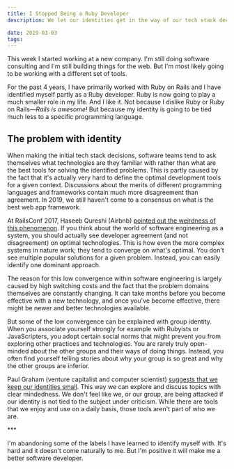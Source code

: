 ```yaml
---
title: I Stopped Being a Ruby Developer
description: We let our identities get in the way of our tech stack decisions

date: 2019-03-03
tags:
---
```


This week I started working at a new company. I'm still doing software consulting and I'm still building things for the web. But I'm most likely going to be working with a different set of tools.

For the past 4 years, I have primarily worked with Ruby on Rails and I have identified myself partly as a Ruby developer. Ruby is now going to play a much smaller role in my life. And I like it. Not because I dislike Ruby or Ruby on Rails—_Rails is awesome!_ But because my identity is going to be tied much less to a specific programming language.

## The problem with identity

When making the initial tech stack decisions, software teams tend to ask themselves what technologies are they familiar with rather than what are the best tools for solving the identified problems. This is partly caused by the fact that it's actually very hard to define the optimal development tools for a given context. Discussions about the merits of different programming languages and frameworks contain much more disagreement than agreement. In 2019, we still haven't come to a consensus on what is the best web app framework.

At RailsConf 2017, Haseeb Qureshi (Airbnb) [pointed out the weirdness of this phenomenon](https://www.youtube.com/watch?v=x07q6V4VXC8). If you think about the world of software engineering as a system, you should actually see developer agreement (and not disagreement) on optimal technologies. This is how even the more complex systems in nature work; they tend to converge on what's optimal. You don't see multiple popular solutions for a given problem. Instead, you can easily identify one dominant approach.

The reason for this low convergence within software engineering is largely caused by high switching costs and the fact that the problem domains themselves are constantly changing. It can take months before you become effective with a new technology, and once you've become effective, there might be newer and better technologies available.

But some of the low convergence can be explained with group identity. When you associate yourself strongly for example with Rubyists or JavaScripters, you adopt certain social norms that might prevent you from exploring other practices and technologies. You are rarely truly open-minded about the other groups and their ways of doing things. Instead, you often find yourself telling stories about why your group is so great and why the other groups are inferior.

Paul Graham (venture capitalist and computer scientist) [suggests that we keep our identities small](http://www.paulgraham.com/identity.html). This way we can explore and discuss topics with clear mindedness. We don't feel like we, or our group, are being attacked if our identity is not tied to the subject under criticism. While there are tools that we enjoy and use on a daily basis, those tools aren't part of who we are.

\*\*\*

I'm abandoning some of the labels I have learned to identify myself with. It's hard and it doesn't come naturally to me. But I'm positive it will make me a better software developer.
